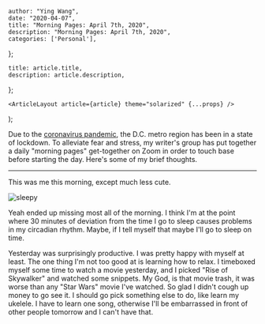

    author: "Ying Wang",
    date: "2020-04-07",
    title: "Morning Pages: April 7th, 2020",
    description: "Morning Pages: April 7th, 2020",
    categories: ['Personal'],
};

    title: article.title,
    description: article.description,
};

    <ArticleLayout article={article} theme="solarized" {...props} />
);


Due to the [coronavirus
pandemic](https://en.wikipedia.org/wiki/2019-20_coronavirus_pandemic), the D.C.
metro region has been in a state of lockdown. To alleviate fear and stress, my
writer's group has put together a daily "morning pages" get-together on Zoom in
order to touch base before starting the day. Here's some of my brief thoughts.

---

This was me this morning, except much less cute.

![sleepy](/img/posts/2020/04/07/morning_pages.jpg)

Yeah ended up missing most all of the morning. I think I'm at the point where 30
minutes of deviation from the time I go to sleep causes problems in my circadian
rhythm. Maybe, if I tell myself that maybe I'll go to sleep on time.

Yesterday was surprisingly productive. I was pretty happy with myself at least.
The one thing I'm not too good at is learning how to relax. I timeboxed myself
some time to watch a movie yesterday, and I picked "Rise of Skywalker" and
watched some snippets. My God, is that movie trash, it was worse than any "Star
Wars" movie I've watched. So glad I didn't cough up money to go see it. I should
go pick something else to do, like learn my ukelele. I have to learn one song,
otherwise I'll be embarrassed in front of other people tomorrow and I can't have
that.
